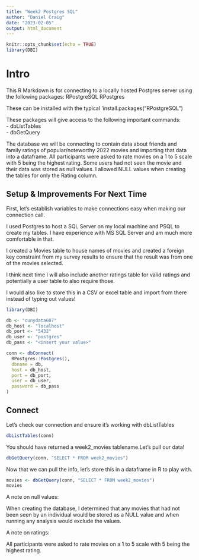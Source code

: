 ```yaml
---
title: "Week2 Postgres SQL"
author: "Daniel Craig"
date: "2023-02-05"
output: html_document
---
```


```r
knitr::opts_chunk$set(echo = TRUE)
library(DBI)
```

# Intro  
  
This R Markdown is for connecting to a locally hosted Postgres server using the following packages:
RPostgreSQL
RPostgres  
  
These can be installed with the typical 'install.packages("RPostgreSQL")  
  
These packages will give access to the following important commands:  
 - dbListTables  
 - dbGetQuery  
  
The database we will be connecting to contain data about friends and family ratings of popular/noteworthy 2022 movies and importing that data into a dataframe. All participants were asked to rate movies on a 1 to 5 scale with 5 being the highest rating. Some users had not seen the movie and their data was stored as null values. I allowed NULL values when creating the tables for only the Rating column.
  
## Setup & Improvements For Next Time
  
First, let's establish variables to make connections easy when making our connection call.  
  
I used Postgres to host a SQL Server on my local machine and PSQL to create my tables. I have experience with MS SQL Server and am much more comfortable in that.  
  
I created a Movies table to house names of movies and created a foreign key constraint from my survey results to ensure that the result was from one of the movies selected.  
  
I think next time I will also include another ratings table for valid ratings and potentially a user table to also require those.  
  
I would also like to store this in a CSV or excel table and import from there instead of typing out values!
  

```r
library(DBI)

db <- "cunydata607"
db_host <- "localhost"
db_port <- "5432"
db_user <- "postgres"
db_pass <- "<insert your value>"

conn <- dbConnect(
  RPostgres::Postgres(),
  dbname = db,
  host = db_host,
  port = db_port,
  user = db_user,
  password = db_pass
)
```

## Connect

Let's check our connection and ensure it's working with dbListTables

```r
dbListTables(conn)
```
  
You should have returned a week2_movies tablename.Let's pull our data!

```r
dbGetQuery(conn, "SELECT * FROM week2_movies")
```
  
Now that we can pull the info, let's store this in a dataframe in R to play with.  
  
```r
movies <- dbGetQuery(conn, "SELECT * FROM week2_movies")
movies
```

A note on null values:  
  
When creating the database, I determined that any movies that had not been seen by an individual would be stored as a NULL value and when running any analysis would exclude the values.  
  
A note on ratings:  
  
All participants were asked to rate movies on a 1 to 5 scale with 5 being the highest rating.
  
  

